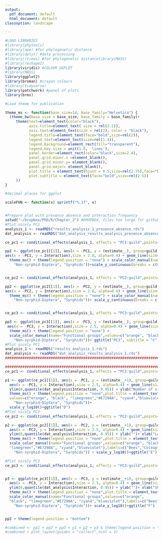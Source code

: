 ```yaml
---
output:
  pdf_document: default
  html_document: default
classoption: landscape

---
```


\pagenumbering{gobble}

```r

#LOAD LIBRARIES 
#library(phytools)
#library(ape) #for phylogenetic distance
#library(dplyr) #data processing
#library(rtrees) #for phylogenetic distancelibrary(MASS)
#library(reshape2)
library(viridis) #COLOUR GGPLOT
#library(MASS)
library(ggplot2)
library(broman) #crayon colours
#library(tidyverse)
library(patchwork) #panel of plots
library(brms)

#Load theme for publication

theme_ms <- function(base_size=14, base_family="Helvetica") {
  (theme_bw(base_size = base_size, base_family = base_family)+
     theme(text=element_text(color="black"),
           axis.title=element_text( size = rel(2.2)),
           axis.text=element_text(size = rel(2), color = "black"),
           legend.title=element_text(face="bold",size=rel(2)),
           legend.text=element_text(size=rel(1.4)),
           legend.background=element_rect(fill="transparent"),
           legend.key.size = unit(1.8, 'lines'),
           panel.border=element_rect(color="black",size=2.4),
           panel.grid.minor.x =element_blank(),
           panel.grid.minor.y= element_blank(),
           panel.grid.major= element_blank(),
           plot.title = element_text(hjust = 0.5,size=rel(2.75),face="bold"),
           plot.subtitle = element_text(face="bold",size=rel(2.5))
     ))
}

#decimal places for ggplot

scaleFUN <- function(x) sprintf("%.1f", x)


#Prepare plot with presence absence and interaction frequency
setwd("~/Dropbox/PhD/R/Chapter_2") #DROPBOX, files too large for github
#Plot nicely PC1
analysis_1 <- readRDS("results_analysis_1_presence_absence.rds")
dat_analysis <- readRDS("dat_analysis_results_analysis_presence_absence.rds")

ce_pc1 <- conditional_effects(analysis_1, effects = "PC1:guild",points=T) 

pp1 <- ggplot(ce_pc1[[1]], aes(x = -PC1, y = (estimate__), group=guild, colour=guild)) + geom_point(data = dat_analysis,
aes(x = -PC1, y = Interaction),size = 2.8, alpha=0.4) + geom_line(size=1.8)  + ylab("Interaction")+ xlab("")+
  theme_ms() + theme(legend.position = "none") + scale_color_manual(name="Functional groups",values=c("orange", "black", "limegreen","#E7298A", "cyan4","blueviolet"),labels=c("Bees","Coleoptera", "Lepidoptera", "Non-bee-Hymenoptera",
    "Non-syrphid-Diptera", "Syrphids"))+scale_y_continuous(breaks = c(0,  1), labels=c("No", "Yes"))


ce_pc2 <- conditional_effects(analysis_1, effects = "PC2:guild",points=T) 

pp2 <- ggplot(ce_pc2[[1]], aes(x = -PC2, y = (estimate__), group=guild, colour=guild)) + geom_point(data = dat_analysis,
aes(x = -PC2, y = Interaction),size = 2.8, alpha=0.4) + geom_line(size=1.8)  + ylab("Interaction")+ xlab("")+
  theme_ms() + theme(legend.position = "none") + scale_color_manual(name="Functional groups",values=c("orange", "black", "limegreen","#E7298A", "cyan4","blueviolet"),labels=c("Bees","Coleoptera", "Lepidoptera", "Non-bee-Hymenoptera",
    "Non-syrphid-Diptera", "Syrphids"))+ scale_y_continuous(breaks = c(0,  1), labels=c("No", "Yes"))


ce_pc3 <- conditional_effects(analysis_1, effects = "PC3:guild",points=T) 

pp3 <- ggplot(ce_pc3[[1]], aes(x = -PC3, y = (estimate__), group=guild, colour=guild)) + geom_point(data = dat_analysis,
 aes(x = -PC3, y = Interaction),size = 2.5, alpha=0.4) + geom_line(size=1.5)  + ylab("")+ xlab("")+
  theme_ms() + theme(legend.position = "none") + 
  scale_color_manual(name="Functional groups",values=c("orange", "black", "limegreen","#E7298A", "cyan4","blueviolet"),labels=c("Bees","Coleoptera", "Lepidoptera", "Non-bee-Hymenoptera",
    "Non-syrphid-Diptera", "Syrphids"))+ ggtitle("PC3", subtitle = "C")+ scale_y_continuous(breaks = c(0,  1), labels=c("No", "Yes"))
#Plot nicely PC1
analysis_1 <- readRDS("results_analysis_1.rds")
dat_analysis <- readRDS("dat_analysis_results_analysis_1.rds")
########################################################################################################################

########################################################################################################################
ce_pc1 <- conditional_effects(analysis_1, effects = "PC1:guild",points=T) 

p1 <- ggplot(ce_pc1[[1]], aes(x = -PC1, y = (estimate__+1), group=guild, colour=guild)) + geom_point(data = dat_analysis,
  aes(x = -PC1, y = Interaction),size = 2.5, alpha=0.4) + geom_line(size=1.5) + 
  ylim(0,quantile(dat_analysis$Interaction, 0.95)) + ylab("Number of visits")+  xlab("High flower N.    Low flower N.\nSmall flowers    Large flowers")+
  theme_ms() + theme(legend.position = "none",plot.title = element_text(size=rel(2.5),hjust = 0,face="bold")) + scale_color_manual(name="Functional groups",
  values=c("orange", "black", "limegreen","#E7298A", "cyan4","blueviolet"),labels=c("Bees","Coleoptera", "Lepidoptera", "Non-bee-Hymenoptera",
    "Non-syrphid-Diptera", "Syrphids"))+
  scale_y_log10()+ggtitle("D")
#Plot nicely PC2
ce_pc2 <- conditional_effects(analysis_1, effects = "PC2:guild",points=T) 

p2 <- ggplot(ce_pc2[[1]], aes(x = -PC2, y = (estimate__+1), group=guild, colour=guild)) + geom_point(data = dat_analysis,
  aes(x = -PC2, y = Interaction),size = 2.5, alpha=0.4) + geom_line(size=1.5) + 
  ylim(0,quantile(dat_analysis$Interaction, 0.95)) + ylab("")+ xlab("Low poll. depend. High poll. depend.")+
  theme_ms() + theme(legend.position = "none",plot.title = element_text(size=rel(2.5),hjust = 0,face="bold")) + 
  scale_color_manual(name="Functional groups",values=c("orange", "black", 
  "limegreen","#E7298A", "cyan4","blueviolet"),labels=c("Bees","Coleoptera", "Lepidoptera", "Non-bee-Hymenoptera",
    "Non-syrphid-Diptera", "Syrphids")) + scale_y_log10()+ggtitle("E")

#Plot nicely PC3
ce_pc3 <- conditional_effects(analysis_1, effects = "PC3:guild",points=T)


p3 <- ggplot(ce_pc3[[1]], aes(x = -PC3, y = (estimate__+1), group=guild, colour=guild)) + geom_point(data = dat_analysis,
  aes(x = -PC3, y = Interaction),size = 2.5, alpha=0.4) + geom_line(size=1.5) + 
  ylim(0,quantile(dat_analysis$Interaction, 0.95)) + ylab("")+ xlab("Short styles    Long styles\n Low selfing    High selfing")+
  theme_ms() + theme(legend.position = "none",plot.title = element_text(size=rel(2.5),hjust = 0,face="bold"))+ 
  scale_color_manual(name="Functional groups",values=c("orange", 
  "black", "limegreen","#E7298A", "cyan4","blueviolet"),labels=c("Bees","Coleoptera", "Lepidoptera", "Non-bee-Hymenoptera",
    "Non-syrphid-Diptera", "Syrphids"))+ scale_y_log10()+ggtitle("F")


pp2 + theme(legend.position = "bottom")

#combined <- pp1 + pp2 + pp3 + p1 + p2 + p3 & theme(legend.position = "bottom")
#combined + plot_layout(guides = "collect",ncol = 3)




```

